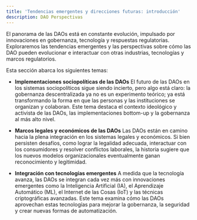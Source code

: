 ```yaml
---
title: 'Tendencias emergentes y direcciones futuras: introducción'
description: DAO Perspectivas
---
```


El panorama de las DAOs está en constante evolución, impulsado por innovaciones en gobernanza, tecnología y respuestas regulatorias. Exploraremos las tendencias emergentes y las perspectivas sobre cómo las DAO pueden evolucionar e interactuar con otras industrias, tecnologías y marcos regulatorios.

Esta sección abarca los siguientes temas:

- **Implementaciones sociopolíticas de las DAOs**
    El futuro de las DAOs en los sistemas sociopolíticos sigue siendo incierto, pero algo está claro: la gobernanza descentralizada ya no es un experimento teórico; ya está transformando la forma en que las personas y las instituciones se organizan y colaboran. Este tema destaca el contexto ideológico y activista de las DAOs, las implementaciones bottom-up y la gobernanza al más alto nivel.

- **Marcos legales y económicos de las DAOs**
    Las DAOs están en camino hacia la plena integración en los sistemas legales y económicos. Si bien persisten desafíos, como lograr la legalidad adecuada, interactuar con los consumidores y resolver conflictos laborales, la historia sugiere que los nuevos modelos organizacionales eventualmente ganan reconocimiento y legitimidad.

- **Integración con tecnologías emergentes**
    A medida que la tecnología avanza, las DAOs se integran cada vez más con innovaciones emergentes como la Inteligencia Artificial (IA), el Aprendizaje Automático (ML), el Internet de las Cosas (IoT) y las técnicas criptográficas avanzadas. Este tema examina cómo las DAOs aprovechan estas tecnologías para mejorar la gobernanza, la seguridad y crear nuevas formas de automatización.